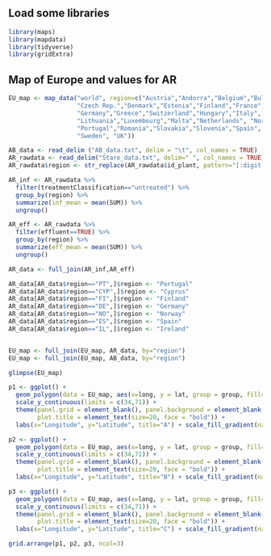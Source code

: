 
## Load some libraries
```r
library(maps)
library(mapdata)
library(tidyverse)
library(gridExtra)
```

## Map of Europe and values for AR
```r
EU_map <- map_data("world", region=c("Austria","Andorra","Belgium","Bulgaria","Croatia","Cyprus",
                   "Czech Rep.","Denmark","Estonia","Finland","France",
                   "Germany","Greece","Switzerland","Hungary","Italy", "Ireland", "Latvia","Liechtenstein",
                   "Lithuania","Luxembourg","Malta","Netherlands", "Norway","Poland",
                   "Portugal","Romania","Slovakia","Slovenia","Spain",
                   "Sweden", "UK"))

AB_data <- read_delim ("AB_data.txt", delim = "\t", col_names = TRUE)
AR_rawdata <- read_delim("Stare_data.txt", delim=" ", col_names = TRUE)
AR_rawdata$region <- str_replace(AR_rawdata$id_plant, pattern="[:digit:]", replace ="")

AR_inf <- AR_rawdata %>% 
  filter(treatmentClassification=="untreated") %>% 
  group_by(region) %>% 
  summarize(inf_mean = mean(SUM)) %>% 
  ungroup()

AR_eff <- AR_rawdata %>% 
  filter(effluent==TRUE) %>% 
  group_by(region) %>% 
  summarize(eff_mean = mean(SUM)) %>% 
  ungroup()

AR_data <- full_join(AR_inf,AR_eff)

AR_data[AR_data$region=="PT",]$region <- "Portugal"
AR_data[AR_data$region=="CYP",]$region <- "Cyprus"
AR_data[AR_data$region=="FI",]$region <- "Finland"
AR_data[AR_data$region=="DE",]$region <- "Germany"
AR_data[AR_data$region=="NO",]$region <- "Norway"
AR_data[AR_data$region=="ES",]$region <- "Spain"
AR_data[AR_data$region=="IL",]$region <- "Ireland"


EU_map <- full_join(EU_map, AR_data, by="region")
EU_map <- full_join(EU_map, AB_data, by="region")

glimpse(EU_map)

```

```r
p1 <- ggplot() + 
  geom_polygon(data = EU_map, aes(x=long, y = lat, group = group, fill=DDD), color="grey40") + 
  scale_y_continuous(limits = c(34,71)) + 
  theme(panel.grid = element_blank(), panel.background = element_blank(),
        plot.title = element_text(size=20, face = "bold")) +
  labs(x="Longitude", y="Latitude", title="A") + scale_fill_gradient(name="AB use", high="red", low="darkgreen", na.value = "grey70")

p2 <- ggplot() + 
  geom_polygon(data = EU_map, aes(x=long, y = lat, group = group, fill=inf_mean), color="grey40") + 
  scale_y_continuous(limits = c(34,71)) + 
  theme(panel.grid = element_blank(), panel.background = element_blank(), 
        plot.title = element_text(size=20, face = "bold")) +
  labs(x="Longitude", y="Latitude", title="B") + scale_fill_gradient(name="Influent\nAR prevalence", high="red", low="darkgreen", na.value = "grey70")

p3 <- ggplot() + 
  geom_polygon(data = EU_map, aes(x=long, y = lat, group = group, fill=eff_mean), color="grey40") + 
  scale_y_continuous(limits = c(34,71)) + 
  theme(panel.grid = element_blank(), panel.background = element_blank(), 
        plot.title = element_text(size=20, face = "bold")) +
  labs(x="Longitude", y="Latitude", title="C") + scale_fill_gradient(name="Effluent\nAR prevalence", high="red", low="darkgreen", na.value = "grey70")

grid.arrange(p1, p2, p3, ncol=3)
```